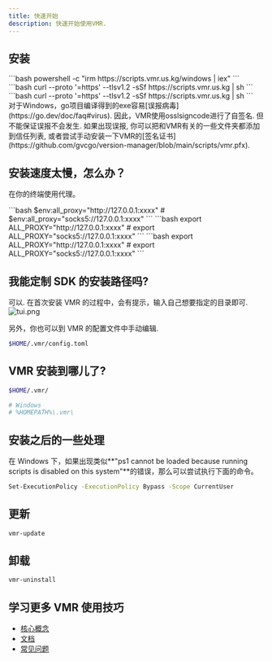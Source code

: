 ```yaml
---
title: 快速开始
description: 快速开始使用VMR.
---
```



## 安装

<Tabs>
  <TabItem label="Windows" icon="seti:windows">
    ```bash powershell -c "irm https://scripts.vmr.us.kg/windows | iex" ```
  </TabItem>
  <TabItem label="MacOS" icon="apple">
    ```bash curl --proto '=https' --tlsv1.2 -sSf https://scripts.vmr.us.kg | sh
    ```
  </TabItem>
  <TabItem label="Linux" icon="linux">
    ```bash curl --proto '=https' --tlsv1.2 -sSf https://scripts.vmr.us.kg | sh
    ```
  </TabItem>
</Tabs>

<Aside type="caution" title="Note">
  对于Windows，go项目编译得到的exe容易[误报病毒](https://go.dev/doc/faq#virus).
  因此，VMR使用osslsigncode进行了自签名. 但不能保证误报不会发生. 如果出现误报,
  你可以把和VMR有关的一些文件夹都添加到信任列表,
  或者尝试手动安装一下VMR的[签名证书](https://github.com/gvcgo/version-manager/blob/main/scripts/vmr.pfx).
</Aside>

## 安装速度太慢，怎么办？

在你的终端使用代理。

<Tabs>
  <TabItem label="Windows" icon="seti:windows">
    ```bash $env:all_proxy="http://127.0.0.1:xxxx" #
    $env:all_proxy="socks5://127.0.0.1:xxxx" ```
  </TabItem>
  <TabItem label="MacOS" icon="apple">
    ```bash export ALL_PROXY="http://127.0.0.1:xxxx" # export
    ALL_PROXY="socks5://127.0.0.1:xxxx" ```
  </TabItem>
  <TabItem label="Linux" icon="linux">
    ```bash export ALL_PROXY="http://127.0.0.1:xxxx" # export
    ALL_PROXY="socks5://127.0.0.1:xxxx" ```
  </TabItem>
</Tabs>

## 我能定制 SDK 的安装路径吗?

可以. 在首次安装 VMR 的过程中，会有提示，输入自己想要指定的目录即可.
![tui.png](../../../../assets/vmr_install_dir.png)

另外，你也可以到 VMR 的配置文件中手动编辑.

```bash
$HOME/.vmr/config.toml
```

## VMR 安装到哪儿了?

```bash
$HOME/.vmr/

# Windows
# %HOMEPATH%\.vmr\
```

## 安装之后的一些处理

在 Windows 下，如果出现类似**"ps1 cannot be loaded because running scripts is disabled on this system"**的错误，那么可以尝试执行下面的命令。

```bash
Set-ExecutionPolicy -ExecutionPolicy Bypass -Scope CurrentUser
```

## 更新

```bash
vmr-update
```

## 卸载

```bash
vmr-uninstall
```

## 学习更多 VMR 使用技巧

- [核心概念](/zh-cn/starts/concepts/)
- [文档](/zh-cn/guides/tutorial/)
- [常见问题](/zh-cn/guides/faq/)
